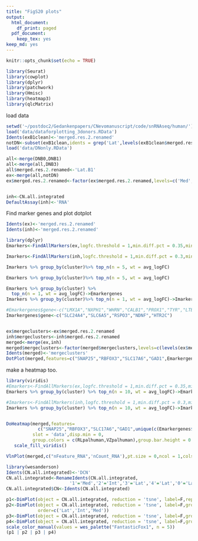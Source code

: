 ```yaml
---
title: "FigS20 plots"
output:
  html_document:
    df_print: paged
  pdf_document:
    keep_tex: yes
keep_md: yes
---
```


```r
knitr::opts_chunk$set(echo = TRUE)
```


```r
library(Seurat)
library(cowplot)
library(dplyr)
library(patchwork)
library(Hmisc)
library(heatmap3)
library(qlcMatrix)
```

load data

```r
setwd('~/postdoc2/Gedankenpapers/CNevomanuscript/code/snRNAseq/human/')
load('data/dataforplotting_3donors.RData')
Idents(exB1clean)<-'merged.res.2.renamed'
notDN<-subset(exB1clean,idents = grep('Lat',levels(exB1clean$merged.res.2.renamed),value = T),invert=T)
load('data/DNonly.RData')

all<-merge(DNB0,DNB1)
all<-merge(all,DNB3)
all$merged.res.2.renamed<-'Lat.B1'
ex<-merge(all,notDN)
ex$merged.res.2.renamed<-factor(ex$merged.res.2.renamed,levels=c('Med','IntP.A1','IntP.B1','IntP.B2','IntA.B1','IntA.B2','Lat.B1'))


inh<-CN.all.integrated
DefaultAssay(inh)<-'RNA'
```

Find marker genes and plot dotplot
```r
Idents(ex)<-'merged.res.2.renamed'
Idents(inh)<-'merged.res.2.renamed'

library(dplyr)
Emarkers<-FindAllMarkers(ex,logfc.threshold = 1,min.diff.pct = 0.35,min.pct = 0.4)

Imarkers<-FindAllMarkers(inh,logfc.threshold = 1,min.diff.pct = 0.3,min.pct = 0.4)

```
```r
Imarkers %>% group_by(cluster)%>% top_n(n = 5, wt = avg_logFC)
```
```r
Emarkers %>% group_by(cluster)%>% top_n(n = 5, wt = avg_logFC)
```
```r
Emarkers %>% group_by(cluster) %>% 
  top_n(n = 1, wt = avg_logFC)->Emarkergenes
Imarkers %>% group_by(cluster)%>% top_n(n = 1, wt = avg_logFC)->Imarkergenes

#Emarkergenes$gene<-c("LMX1A","NXPH1","WHRN","CALB1","PROX1","TYR","LTBP2")
Imarkergenes$gene<-c("SLC24A4","SLC6A5","RSPO3","NDNF","HTR2C")


ex$mergeclusters<-ex$merged.res.2.renamed
inh$mergeclusters<-inh$merged.res.2.renamed
merged<-merge(ex,inh)
merged$mergeclusters<-factor(merged$mergeclusters,levels=c(levels(ex$merged.res.2.renamed),levels(inh$merged.res.2.renamed)))
Idents(merged)<-'mergeclusters'
DotPlot(merged,features=c("SNAP25","RBFOX3","SLC17A6","GAD1",Emarkergenes$gene,Imarkergenes$gene),assay = 'RNA') + RotatedAxis()+coord_flip()
```



make a heatmap too.

```r
library(viridis)
#Emarkers<-FindAllMarkers(ex,logfc.threshold = 1,min.diff.pct = 0.35,min.pct = 0.4)
Emarkers %>% group_by(cluster) %>% top_n(n = 10, wt = avg_logFC)->Emarkergenes

#Imarkers<-FindAllMarkers(inh,logfc.threshold = 1,min.diff.pct = 0.3,min.pct = 0.4)
Imarkers %>% group_by(cluster) %>% top_n(n = 10, wt = avg_logFC)->Imarkergenes


DoHeatmap(merged,features=
            c("SNAP25","RBFOX3","SLC17A6","GAD1",unique(c(Emarkergenes$gene,Imarkergenes$gene))),
          slot = 'data',disp.min = 0,
          group.colors = c(RLpalhuman,VZpalhuman),group.bar.height = 0.01)+
   scale_fill_viridis()

```

```r
VlnPlot(merged,c("nFeature_RNA",'nCount_RNA'),pt.size = 0,ncol = 1,cols=c(RLpalhuman,VZpalhuman))
```

```r
library(wesanderson)
Idents(CN.all.integrated)<-'DCN'
CN.all.integrated<-RenameIdents(CN.all.integrated,
                        '1'='Med','2'='Int','3'='Lat','4'='Lat','0'='Lat')
CN.all.integrated$CN<-Idents(CN.all.integrated)
```
```r
p1<-DimPlot(object = CN.all.integrated, reduction = 'tsne', label=F,repel = F,pt.size = 1.5,group.by = 'merged.res.2.renamed')+ scale_color_manual(values=VZpalhuman)
p2<-DimPlot(object = CN.all.integrated, reduction = 'tsne', label=F,group.by = 'CN',pt.size = 1.5,
            order=c('Lat','Int','Med'))
p3<-DimPlot(object = CN.all.integrated, reduction = 'tsne', label=F,group.by = 'FACS',pt.size=1.5)
p4<-DimPlot(object = CN.all.integrated, reduction = 'tsne', label=F,group.by = 'donor',pt.size=1.5)+
scale_color_manual(values = wes_palette("FantasticFox1", n = 5))
(p1 | p2 | p3 | p4)
```


